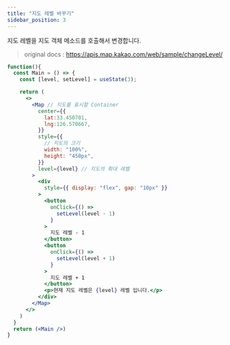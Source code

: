 ```yaml
---
title: "지도 레벨 바꾸기"
sidebar_position: 3
---
```


지도 레벨을 지도 객체 메소드를 호출해서 변경합니다.

> original docs : https://apis.map.kakao.com/web/sample/changeLevel/

```jsx live
function(){
  const Main = () => {
    const [level, setLevel] = useState(3);

    return (
      <>
        <Map // 지도를 표시할 Container
          center={{
            lat:33.450701,
            lng:126.570667,
          }}
          style={{
            // 지도의 크기
            width: "100%",
            height: "450px",
          }}
          level={level} // 지도의 확대 레벨
        >
          <div
            style={{ display: "flex", gap: "10px" }}
          >
            <button
              onClick={() =>
                setLevel(level - 1)
              }
            >
              지도 레벨 - 1
            </button>
            <button
              onClick={() =>
                setLevel(level + 1)
              }
            >
              지도 레벨 + 1
            </button>
            <p>현재 지도 레벨은 {level} 레벨 입니다.</p>
          </div>
        </Map>
      </>
    )
  }
  return (<Main />)
}
```
